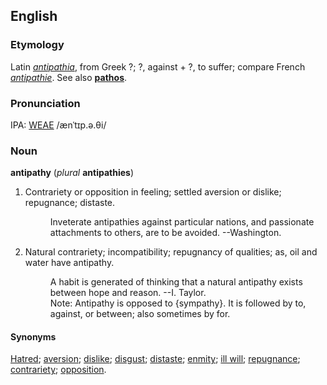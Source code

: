 ==English==
===Etymology===
Latin ''[[antipathia]]'', from Greek ?; ?, against + ?, to suffer; compare French ''[[antipathie]]''.  See also '''[[pathos]]'''.

===Pronunciation===
IPA: [[WEAE]] /ænˈtɪp.ə.θi/

===Noun===
'''antipathy''' (''plural'' '''antipathies''')

# Contrariety or opposition in feeling; settled aversion or dislike; repugnance; distaste.
#:    Inveterate antipathies against particular nations, and passionate attachments to others, are to be avoided. --Washington.
# Natural contrariety; incompatibility; repugnancy of qualities; as, oil and water have antipathy.
#:    A habit is generated of thinking that a natural antipathy exists between hope and reason. --I. Taylor.
#:    Note: Antipathy is opposed to {sympathy}. It is followed by to, against, or between; also sometimes by for.

====Synonyms====
[[Hatred]]; [[aversion]]; [[dislike]]; [[disgust]]; [[distaste]]; [[enmity]]; [[ill will]]; [[repugnance]]; [[contrariety]]; [[opposition]].

{{webster}}
